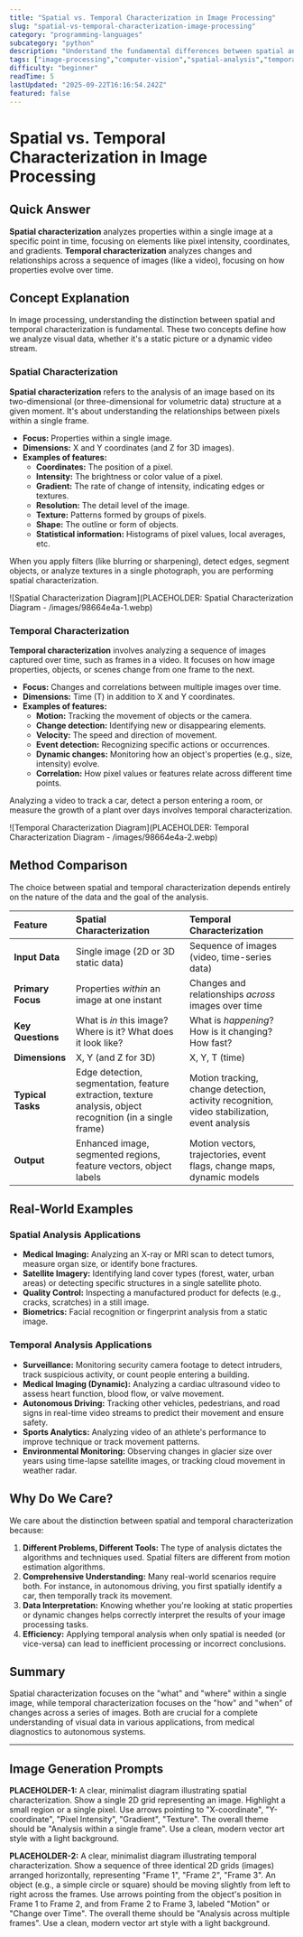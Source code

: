 ```yaml
---
title: "Spatial vs. Temporal Characterization in Image Processing"
slug: "spatial-vs-temporal-characterization-image-processing"
category: "programming-languages"
subcategory: "python"
description: "Understand the fundamental differences between spatial and temporal characterization in image processing, and why they are crucial for analyzing static images versus dynamic sequences."
tags: ["image-processing","computer-vision","spatial-analysis","temporal-analysis","signal-processing"]
difficulty: "beginner"
readTime: 5
lastUpdated: "2025-09-22T16:16:54.242Z"
featured: false
---
```


# Spatial vs. Temporal Characterization in Image Processing

## Quick Answer

**Spatial characterization** analyzes properties within a single image at a specific point in time, focusing on elements like pixel intensity, coordinates, and gradients. **Temporal characterization** analyzes changes and relationships across a sequence of images (like a video), focusing on how properties evolve over time.

## Concept Explanation

In image processing, understanding the distinction between spatial and temporal characterization is fundamental. These two concepts define how we analyze visual data, whether it's a static picture or a dynamic video stream.

### Spatial Characterization

**Spatial characterization** refers to the analysis of an image based on its two-dimensional (or three-dimensional for volumetric data) structure at a given moment. It's about understanding the relationships between pixels within a single frame.

*   **Focus:** Properties within a single image.
*   **Dimensions:** X and Y coordinates (and Z for 3D images).
*   **Examples of features:**
    *   **Coordinates:** The position of a pixel.
    *   **Intensity:** The brightness or color value of a pixel.
    *   **Gradient:** The rate of change of intensity, indicating edges or textures.
    *   **Resolution:** The detail level of the image.
    *   **Texture:** Patterns formed by groups of pixels.
    *   **Shape:** The outline or form of objects.
    *   **Statistical information:** Histograms of pixel values, local averages, etc.

When you apply filters (like blurring or sharpening), detect edges, segment objects, or analyze textures in a single photograph, you are performing spatial characterization.

![Spatial Characterization Diagram](PLACEHOLDER: Spatial Characterization Diagram - /images/98664e4a-1.webp)

### Temporal Characterization

**Temporal characterization** involves analyzing a sequence of images captured over time, such as frames in a video. It focuses on how image properties, objects, or scenes change from one frame to the next.

*   **Focus:** Changes and correlations between multiple images over time.
*   **Dimensions:** Time (T) in addition to X and Y coordinates.
*   **Examples of features:**
    *   **Motion:** Tracking the movement of objects or the camera.
    *   **Change detection:** Identifying new or disappearing elements.
    *   **Velocity:** The speed and direction of movement.
    *   **Event detection:** Recognizing specific actions or occurrences.
    *   **Dynamic changes:** Monitoring how an object's properties (e.g., size, intensity) evolve.
    *   **Correlation:** How pixel values or features relate across different time points.

Analyzing a video to track a car, detect a person entering a room, or measure the growth of a plant over days involves temporal characterization.

![Temporal Characterization Diagram](PLACEHOLDER: Temporal Characterization Diagram - /images/98664e4a-2.webp)

## Method Comparison

The choice between spatial and temporal characterization depends entirely on the nature of the data and the goal of the analysis.

| Feature             | Spatial Characterization                               | Temporal Characterization                                  |
| :------------------ | :----------------------------------------------------- | :--------------------------------------------------------- |
| **Input Data**      | Single image (2D or 3D static data)                    | Sequence of images (video, time-series data)               |
| **Primary Focus**   | Properties *within* an image at one instant            | Changes and relationships *across* images over time        |
| **Key Questions**   | What is *in* this image? Where is it? What does it look like? | What is *happening*? How is it changing? How fast?         |
| **Dimensions**      | X, Y (and Z for 3D)                                    | X, Y, T (time)                                             |
| **Typical Tasks**   | Edge detection, segmentation, feature extraction, texture analysis, object recognition (in a single frame) | Motion tracking, change detection, activity recognition, video stabilization, event analysis |
| **Output**          | Enhanced image, segmented regions, feature vectors, object labels | Motion vectors, trajectories, event flags, change maps, dynamic models |

## Real-World Examples

### Spatial Analysis Applications

*   **Medical Imaging:** Analyzing an X-ray or MRI scan to detect tumors, measure organ size, or identify bone fractures.
*   **Satellite Imagery:** Identifying land cover types (forest, water, urban areas) or detecting specific structures in a single satellite photo.
*   **Quality Control:** Inspecting a manufactured product for defects (e.g., cracks, scratches) in a still image.
*   **Biometrics:** Facial recognition or fingerprint analysis from a static image.

### Temporal Analysis Applications

*   **Surveillance:** Monitoring security camera footage to detect intruders, track suspicious activity, or count people entering a building.
*   **Medical Imaging (Dynamic):** Analyzing a cardiac ultrasound video to assess heart function, blood flow, or valve movement.
*   **Autonomous Driving:** Tracking other vehicles, pedestrians, and road signs in real-time video streams to predict their movement and ensure safety.
*   **Sports Analytics:** Analyzing video of an athlete's performance to improve technique or track movement patterns.
*   **Environmental Monitoring:** Observing changes in glacier size over years using time-lapse satellite images, or tracking cloud movement in weather radar.

## Why Do We Care?

We care about the distinction between spatial and temporal characterization because:

1.  **Different Problems, Different Tools:** The type of analysis dictates the algorithms and techniques used. Spatial filters are different from motion estimation algorithms.
2.  **Comprehensive Understanding:** Many real-world scenarios require both. For instance, in autonomous driving, you first spatially identify a car, then temporally track its movement.
3.  **Data Interpretation:** Knowing whether you're looking at static properties or dynamic changes helps correctly interpret the results of your image processing tasks.
4.  **Efficiency:** Applying temporal analysis when only spatial is needed (or vice-versa) can lead to inefficient processing or incorrect conclusions.

## Summary

Spatial characterization focuses on the "what" and "where" within a single image, while temporal characterization focuses on the "how" and "when" of changes across a series of images. Both are crucial for a complete understanding of visual data in various applications, from medical diagnostics to autonomous systems.

---

## Image Generation Prompts

**PLACEHOLDER-1:** A clear, minimalist diagram illustrating spatial characterization. Show a single 2D grid representing an image. Highlight a small region or a single pixel. Use arrows pointing to "X-coordinate", "Y-coordinate", "Pixel Intensity", "Gradient", "Texture". The overall theme should be "Analysis within a single frame". Use a clean, modern vector art style with a light background.

**PLACEHOLDER-2:** A clear, minimalist diagram illustrating temporal characterization. Show a sequence of three identical 2D grids (images) arranged horizontally, representing "Frame 1", "Frame 2", "Frame 3". An object (e.g., a simple circle or square) should be moving slightly from left to right across the frames. Use arrows pointing from the object's position in Frame 1 to Frame 2, and from Frame 2 to Frame 3, labeled "Motion" or "Change over Time". The overall theme should be "Analysis across multiple frames". Use a clean, modern vector art style with a light background.